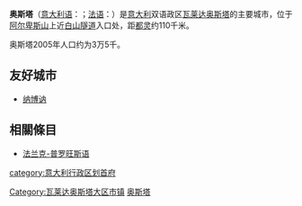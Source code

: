 {{expand language|it|page=Aosta}}
{{城市|
城市名称=奥斯塔|
外文名称={{lang|it|Aosta}}<br>{{lang|fr|Aoste}}|
代表图像=Aosta.jpg|
国家=意大利|
区=瓦莱达奥斯塔区|
南北=N|纬度=45|纬分=43|纬秒=|
东西=E|经度=7|经分=19|经秒=|
海拔=583|
面积=21|
官方语言=|
人口=34,270|
人口密度=1,632|
统计时间=2004年12月31日|
建城时间=|
建城时名称=|
市长=[[圭多·格里莫德|圭多·格里莫德]]|
时区=UTC+1|
郵政編碼=11100|
電話編碼=0165|
地图档名=AostaLocatie.png|
大小=200px|
网址=|
}}
'''奥斯塔'''（[[意大利语|意大利语]]：'''{{lang|it|Aosta}}'''；[[法语|法语]]：'''{{lang|fr|Aoste}}'''）是[[意大利|意大利]]双语政区[[瓦莱达奥斯塔|瓦莱达奥斯塔]]的主要城市，位于[[阿尔卑斯山|阿尔卑斯山]]上近[[白山隧道|白山隧道]]入口处，距[[都灵|都灵]]约110千米。

奥斯塔2005年人口约为3万5千。

==友好城市==
* {{FRA}} [[纳博讷|纳博讷]]

==相關條目==
* [[法兰克-普罗旺斯语|法兰克-普罗旺斯语]]

{{Landmarks of Piedmont and Valle d'Aosta}}
{{瓦萊達奧斯塔市鎮}}
{{Authority control}}
{{DEFAULTSORT:Aosta}}
[[category:意大利行政区划首府|category:意大利行政区划首府]]
[[Category:瓦莱达奥斯塔大区市镇|Category:瓦莱达奥斯塔大区市镇]]
[[Category:奥斯塔|]]
{{意大利地理小作品}}